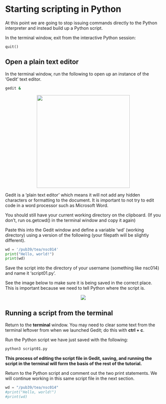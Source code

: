 # Starting scripting in Python
At this point we are going to stop issuing commands directly to the Python interpreter and instead build up a Python script. 

In the terminal window, exit from the interactive Python session:

```
quit()
```

## Open a plain text editor
In the terminal window, run the following to open up an instance of the 'Gedit' text editor.

```bash
gedit &
```

<center>![](images/load_gedit.png){height=300px}</center>
  
Gedit is a 'plain text editor' which means it will not add any hidden characters or formatting to the document. It is important to not try to edit code in a word processor such as Microsoft Word.

You should still have your current working directory on the clipboard.
(If you don't, run os.getcwd() in the terminal window and copy it again)

Paste this into the Gedit window and define a variable 'wd' (working directory) using a version of the following (your filepath will be slightly different).

```python
wd = '/pub39/tea/nsc014'
print("Hello, world!")
print(wd)
```

Save the script into the directory of your username (something like nsc014) and name it 'script01.py'. 

See the image below to make sure it is being saved in the correct place. This is important because we need to tell Python where the script is.

<center>![](../images/save_script.png){}</center>

## Running a script from the terminal

Return to the <b>terminal</b> window.
You may need to clear some text from the terminal leftover from when we launched Gedit; do this with <b>ctrl + c</b>.

Run the Python script we have just saved with the following:

```python
python3 script01.py
```

<b>This process of editing the script file in Gedit, saving, and running the script in the terminal will form the basis of the rest of the tutorial.</b>

Return to the Python script and comment out the two print statements. We will continue working in this same script file in the next section.

```python
wd = "/pub39/tea/nsc014"
#print("Hello, world!")
#print(wd)
```
